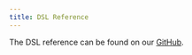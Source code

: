 ```yaml
---
title: DSL Reference
---
```


The DSL reference can be found on our [GitHub](https://github.com/serverlessworkflow/specification/blob/main/dsl-reference.md).
